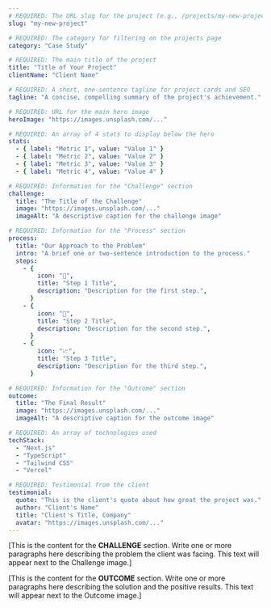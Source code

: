 ```yaml
---
# REQUIRED: The URL slug for the project (e.g., /projects/my-new-project)
slug: "my-new-project"

# REQUIRED: The category for filtering on the projects page
category: "Case Study"

# REQUIRED: The main title of the project
title: "Title of Your Project"
clientName: "Client Name"

# REQUIRED: A short, one-sentence tagline for project cards and SEO
tagline: "A concise, compelling summary of the project's achievement."

# REQUIRED: URL for the main hero image
heroImage: "https://images.unsplash.com/..."

# REQUIRED: An array of 4 stats to display below the hero
stats:
  - { label: "Metric 1", value: "Value 1" }
  - { label: "Metric 2", value: "Value 2" }
  - { label: "Metric 3", value: "Value 3" }
  - { label: "Metric 4", value: "Value 4" }

# REQUIRED: Information for the "Challenge" section
challenge:
  title: "The Title of the Challenge"
  image: "https://images.unsplash.com/..."
  imageAlt: "A descriptive caption for the challenge image"

# REQUIRED: Information for the "Process" section
process:
  title: "Our Approach to the Problem"
  intro: "A brief one or two-sentence introduction to the process."
  steps:
    - {
        icon: "🔬",
        title: "Step 1 Title",
        description: "Description for the first step.",
      }
    - {
        icon: "🚀",
        title: "Step 2 Title",
        description: "Description for the second step.",
      }
    - {
        icon: "📈",
        title: "Step 3 Title",
        description: "Description for the third step.",
      }

# REQUIRED: Information for the "Outcome" section
outcome:
  title: "The Final Result"
  image: "https://images.unsplash.com/..."
  imageAlt: "A descriptive caption for the outcome image"

# REQUIRED: An array of technologies used
techStack:
  - "Next.js"
  - "TypeScript"
  - "Tailwind CSS"
  - "Vercel"

# REQUIRED: Testimonial from the client
testimonial:
  quote: "This is the client's quote about how great the project was."
  author: "Client's Name"
  title: "Client's Title, Company"
  avatar: "https://images.unsplash.com/..."
---
```


[This is the content for the **CHALLENGE** section. Write one or more paragraphs here describing the problem the client was facing. This text will appear next to the Challenge image.]

<!--section-break-->

[This is the content for the **OUTCOME** section. Write one or more paragraphs here describing the solution and the positive results. This text will appear next to the Outcome image.]
